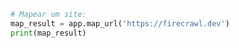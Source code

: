 ```python Python
# Mapear um site:
map_result = app.map_url('https://firecrawl.dev')
print(map_result)
```
